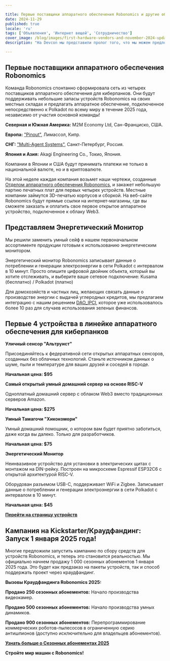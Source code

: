 ```yaml
---

title: Первые поставщики аппаратного обеспечения Robonomics и другие обновления ноября
date: 2024-11-29
published: true
locale: 'ru'
tags: ['Объявления', 'Интернет вещей', 'Сотрудничество']
cover_image: /blog/images/first-hardware-vendors-and-november-2024-updates/cover.webp
description: "На Devcon мы представили пролог того, что мы можем предложить сообществу в сезоне 2025 года. Теперь мы переходим к следующему этапу."

---
```


## Первые поставщики аппаратного обеспечения Robonomics

Команда Robonomics спонтанно сформировала сеть из четырех поставщиков аппаратного обеспечения для киберпанков. Они будут поддерживать небольшие запасы устройств Robonomics на своих местных складах и предлагать аппаратное обеспечение, подключенное непосредственно к Polkadot по всему миру в течение 2025 года, независимо от участия основной команды!

**Северная и Южная Америка:** M2M Economy Ltd, Сан-Франциско, США.

**Европа:**  [ "Pinout"](https://pinout.cloud), Лимассол, Кипр.

**СНГ:**  [ "Multi-Agent Systems"](http://multi-agent.io), Санкт-Петербург, Россия.

**Япония и Азия:** Akagi Engineering Co., Токио, Япония.

Компании в Японии и США будут принимать платежи не только в национальной валюте, но и в криптовалюте.

На этой неделе каждая компания возьмет наши чертежи, созданные [Отделом аппаратного обеспечения Robonomics](https://x.com/RobonomicsHW), и закажет небольшую партию печатных плат для первых четырех устройств. Местные компании займутся 3D-печатью корпусов и сборкой. На веб-сайте Robonomics будут прямые ссылки на интернет-магазины, где вы сможете заказать и оплатить свое первое открытое аппаратное устройство, подключенное к облаку Web3.

## Представляем Энергетический Монитор

Мы решили заменить умный сейф в нашем первоначальном ассортименте продукции готовым к использованию энергетическим монитором.

Энергетический монитор Robonomics записывает данные о потреблении и генерации электроэнергии в сети Polkadot с интервалом в 10 минут. Просто опишите цифровой двойник объекта, который вы хотите отслеживать, и выберите ваше сетевое подключение: Kusama (бесплатно) / Polkadot (платно)

Для домохозяйств и частных лиц, желающих связать данные о производстве энергии с выдачей углеродных кредитов, мы предлагаем интеграцию с нашим решением [DAO_IPCI](https://x.com/DAO_IPCI), которое уже использовалось более 10 раз для случаев использования зеленых финансов.

## Первые 4 устройства в линейке аппаратного обеспечения для киберпанков

<div class="oldy space-b">

**Уличный сенсор "Альтруист"**

Присоединяйтесь к федеративной сети открытых аппаратных сенсоров, созданных без облачных технологий. Станьте источником данных о шуме, пыли и температуре для ваших друзей и соседей в городе.

**Начальная цена: $95**

</div>

<div class="oldy space-b">

**Самый открытый умный домашний сервер на основе RISC-V**

Одноплатный домашний сервер с облаком Web3 вместо традиционных серверов Amazon.

**Начальная цена: $275**

</div>

<div class="oldy space-b">

**Умный Тамагочи "Хикокомори"**

Умный домашний помощник, о котором вам будет приятно заботиться, даже когда вы далеко. Только для разработчиков.

**Начальная цена: $75**

</div>

<div class="oldy space-b">

**Энергетический Монитор**

Неинвазивное устройство для установки в электрических щитах с монтажом на DIN-рейку. Построен на микросхеме Espressif ESP32C6 с открытой архитектурой RISC-V.

Оборудован разъемом USB-C, поддерживает WiFi и Zigbee. Записывает данные о потреблении и генерации электроэнергии в сети Polkadot с интервалом в 10 минут.

**Начальная цена: $45**

</div>

[**Перейти на страницу устройств**](/devices/)

## Кампания на Kickstarter/Краудфандинг: Запуск 1 января 2025 года!

Многие предложили запустить кампанию по сбору средств для устройств Robonomics, и теперь это становится реальностью. Мы официально начнем продажу 1 000 сезонных абонементов 1 января 2025 года. Это будет как предзаказ на пакеты устройств, так и способ поддержать проект через краудфандинг.

<div class="oldy space-b">

**Вызовы Краудфандинга Robonomics 2025:**

**Продано 250 сезонных абонементов:** Начало производства видеокамер.

**Продано 500 сезонных абонементов:** Начало производства умных динамиков.

**Продано 900 сезонных абонементов:** Перепрограммирование коммерческих роботов-пылесосов в ограниченную серию антишпионов (доступно исключительно для владельцев абонементов).

</div>

[**Узнать больше о Сезонных абонементах 2025**](https://robonomics.network/blog/robo-season-pass-2025-welcome-to-the-paper-st-club/)

**Стройте мир машин с Robonomics!**